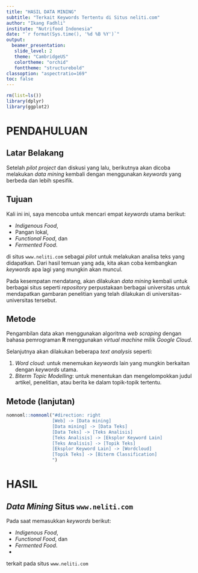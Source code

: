 ```yaml
---
title: "HASIL DATA MINING"
subtitle: "Terkait Keywords Tertentu di Situs neliti.com"
author: "Ikang Fadhli"
institute: "Nutrifood Indonesia"
date: "`r format(Sys.time(), '%d %B %Y')`"
output:
  beamer_presentation:
   slide_level: 2
   theme: "CambridgeUS"
   colortheme: "orchid"
   fonttheme: "structurebold"
classoption: "aspectratio=169"
toc: false
---
```


```r
rm(list=ls())
library(dplyr)
library(ggplot2)
```

# PENDAHULUAN

## Latar Belakang

Setelah _pilot project_ dan diskusi yang lalu, berikutnya akan dicoba melakukan _data mining_ kembali dengan menggunakan _keywords_ yang berbeda dan lebih spesifik. 

## Tujuan

Kali ini ini, saya mencoba untuk mencari empat _keywords_ utama berikut:

- _Indigenous Food_,
- Pangan lokal,
- _Functional Food_, dan
- _Fermented Food_.

di situs `www.neliti.com` sebagai _pilot_ untuk melakukan analisa teks yang didapatkan. Dari hasil temuan yang ada, kita akan coba kembangkan _keywords_ apa lagi yang mungkin akan muncul.

Pada kesempatan mendatang, akan dilakukan _data mining_ kembali untuk berbagai situs seperti _repository_ perpustakaan berbagai universitas untuk mendapatkan gambaran penelitian yang telah dilakukan di universitas-universitas tersebut.

## Metode

Pengambilan data akan menggunakan algoritma _web scraping_ dengan bahasa pemrograman __R__ menggunakan _virtual machine_ milik _Google Cloud_.

Selanjutnya akan dilakukan beberapa _text analysis_ seperti:

1. _Word cloud_: untuk menemukan _keywords_ lain yang mungkin berkaitan dengan _keywords_ utama.
1. _Biterm Topic Modelling_: untuk menentukan dan mengelompokkan judul artikel, penelitian, atau berita ke dalam topik-topik tertentu.

## Metode (lanjutan)

```r
nomnoml::nomnoml("#direction: right
                 [Web] -> [Data mining]
                 [Data mining] -> [Data Teks]
                 [Data Teks] -> [Teks Analisis]
                 [Teks Analisis] -> [Eksplor Keyword Lain]
                 [Teks Analisis] -> [Topik Teks]
                 [Eksplor Keyword Lain] -> [Wordcloud]
                 [Topik Teks] -> [Biterm Classification]
                 ")
```

# HASIL

## _Data Mining_ Situs `www.neliti.com`

Pada saat memasukkan _keywords_ berikut:

- _Indigenous Food_,
- _Functional Food_, dan
- _Fermented Food_.
- 

terkait pada situs `www.neliti.com`
